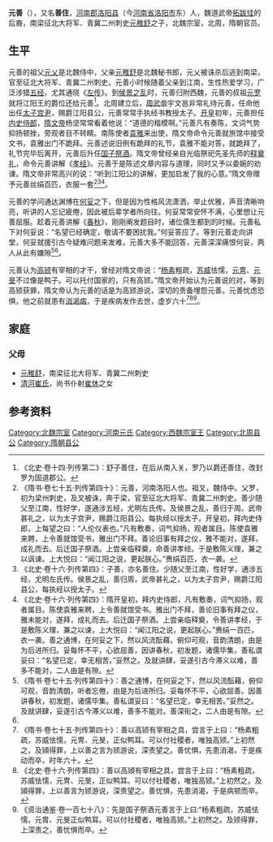 '''元善'''（{{bd|？|| ？| |}}），又名'''善住'''，[[河南郡|河南郡]][[洛阳县|洛阳县]]（今[[河南省|河南省]][[洛阳市|洛阳市]]东）人，魏道武帝[[拓跋珪|拓跋珪]]的后裔，南梁征北大将军、青冀二州刺史[[元稚舒|元稚舒]]之子，北魏宗室，北周，隋朝官员。

==生平==
元善的祖父[[元乂|元乂]]是北魏侍中，父亲[[元稚舒|元稚舒]]是北魏秘书郎，元乂被诛杀后逃到南梁，官至征北大将军、青冀二州刺史。元善小时候随着父亲到江南，生性热爱学习，广泛涉猎[[五经|五经]]，尤其通晓《[[左传|左传]]》。到[[侯景之乱|侯景之乱]]时，元善归附西魏，元善的叔祖[[元罗|元罗]]就将江阳王的爵位还给元善<ref>《北史·卷十四·列传第二》：舒子善住，在后从南入关，罗乃以爵还善住，改封罗为固道郡公。</ref>。北周建立后，[[周武帝|周武帝]]宇文邕非常礼待元善，任命他出任[[太子宫尹|太子宫尹]]，赐爵江阳县公，元善常常手执经书教授太子。[[开皇|开皇]]初年，元善担任[[内史侍郎|内史侍郎]]，[[隋文帝|隋文帝]]杨坚常常看着他说：“道德的楷模啊。”元善凡有奏陈，文词气势抑扬顿挫，旁观者目不转睛。南陈使者[[袁雅|袁雅]]来出使，隋文帝命令元善就旅馆中接受文书，袁雅出门不跪拜。元善述说旧例有跪拜的礼节，袁雅不能对答，就跪拜了，礼节完毕后离开，元善后升任[[国子祭酒|国子祭酒]]。隋文帝曾经亲自光临祭祀先圣先师的[[释奠礼|释奠礼]]，命令元善讲解《[[孝经|孝经]]》。元善于是陈述文章内容与道理，同时又予以委婉的劝谏。隋文帝非常高兴的说：“听到江阳公的讲解，更加启发了我的心意。”隋文帝赠予元善丝绢百匹，衣服一套<ref>《隋书·卷七十五·列传第四十》：元善，河南洛阳人也。祖叉，魏侍中。父罗，初为梁州刺史，及叉被诛，奔于梁，官至征北大将军、青冀二州刺史。善少随父至江南，性好学，遂通涉五经，尤明左氏传。及侯景之乱，善归于周。武帝甚礼之，以为太子宫尹，赐爵江阳县公。每执经以授太子。开皇初，拜内史侍郎，上每望之曰：“人伦仪表也。”凡有敷奏，词气抑扬，观者属目。陈使袁雅来聘，上令善就馆受书，雅出门不拜。善论旧事有拜之仪，雅不能对，遂拜，成礼而去。后迁国子祭酒。上尝亲临释奠，命善讲孝经。于是敷陈义理，兼之以讽谏。上大悦曰：“闻江阳之说，更起朕心。”赉绢百匹，衣一袭。</ref><ref>《北史·卷十六·列传第四》：子善，亦名善住。少随父至江南，性好学，通涉五经，尤明左氏传。侯景之乱，善归周，武帝甚礼之，以为太子宫尹，赐爵江阳县公，每执经以授太子。</ref><ref name=autogenerated1>《北史·卷十六·列传第四》：隋开皇初，拜内史侍郎，凡有敷奏，词气抑扬，观者属目。陈使袁雅来聘，上令善就馆受书。雅出门不拜，善论旧事有拜之仪，雅未能对，遂拜，成礼而去。后迁国子祭酒。上尝亲临释奠，令善讲孝经，于是敷陈义理，兼之以谏，上大悦曰：“闻江阳之说，更起朕心。”赉绢一百匹，衣一袭。善之通博，在何妥之下，然以风流酝藉，俯仰可观，音韵清朗，由是为后进所归。妥每怀不平，心欲屈善，因讲春秋，初发题，诸儒毕集，善私谓妥曰：“名望已定，幸无相苦。”妥然之。及就讲肆，妥遂引古今滞义以难，善多不能对，二人由是有隙。</ref>。

元善的学问通达渊博在[[何妥|何妥]]之下，但是因为性格风流潇洒，举止优雅，声音清晰响亮，听讲的人忘记疲倦，因此被后辈学者所向往。何妥常常安怀不满，心里想让元善屈服。趁着元善讲解《[[春秋|春秋]]》，刚刚阐发题目时，诸位儒生都到的时候。元善私下对何妥说：“名望已经确定，敬请不要困扰我。”何妥答应了。等到元善走向讲堂，何妥就援引古今疑难问题来发难，元善大多不能回答，元善深深痛恨何妥，两人从此有嫌隙<ref>《隋书·卷七十五·列传第四十》：善之通博，在何妥之下，然以风流酝藉，俯仰可观，音韵清朗，听者忘倦，由是为后进所归。妥每怀不平，心欲屈善。因善讲春秋，初发题，诸儒毕集。善私谓妥曰：“名望已定，幸无相苦。”妥然之。及就讲肆，妥遂引古今滞义以难，善多不能对。善深衔之，二人由是有隙。</ref><ref name=autogenerated1 />。

元善认为[[高颎|高颎]]有宰相的才干，曾经对隋文帝说：“[[杨素|杨素]]粗疏，[[苏威|苏威]]怯懦，[[元冑|元冑]]、[[元旻|元旻]]不过像是鸭子。可以托付国家的，只有高颎。”隋文帝开始认为元善说的对，等到高颎获罪，隋文帝认为元善的话是为高颎游说，深切的责备埋怨元善。元善忧虑恐惧，他之前就患有[[消渴病|消渴病]]，于是疾病发作去世，虚岁六十<ref>《隋书·卷七十五·列传第四十》：善以高颎有宰相之具，尝言于上曰：“杨素粗疏，苏威怯懦，元冑、元旻，正似鸭耳。可以付社稷者，唯独高颎。”上初然之，及熲得罪，上以善之言为颎游说，深责望之。善忧惧，先患消渴，于是疾动而卒，时年六十。</ref><ref>《北史·卷十六·列传第四》：善以高熲有宰相之具，尝言于上曰：“杨素粗疏，苏威怯懦，元冑、元旻，正似鸭耳。可以付社稷者，唯独高颎。”上初然之。及熲得罪，上以善言为颎游说，深责望之。善忧惧，先患消渴，于是病顿而卒。</ref><ref>《资治通鉴·卷一百七十八》：先是国子祭酒元善言于上曰:“杨素粗疏，苏威怯懦，元胄、元旻正似鸭耳。可以付社稷者，唯独高颎。”上初然之。及颎得罪，上深责之，善忧惧而卒。</ref>。

==家庭==
===父母===
*[[元稚舒|元稚舒]]，南梁征北大将军、青冀二州刺史
*[[清河崔氏|清河崔氏]]，尚书仆射[[崔休|崔休]]之女

==参考资料==
{{reflist}}

[[Category:北魏宗室|Category:北魏宗室]]
[[Category:河南元氏|Category:河南元氏]]
[[Category:西魏宗室王|Category:西魏宗室王]]
[[Category:北周县公|Category:北周县公]]
[[Category:隋朝县公|Category:隋朝县公]]